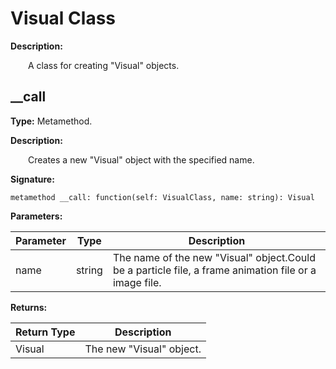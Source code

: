 
# Visual Class

**Description:**

&emsp;&emsp;A class for creating "Visual" objects.

## __call

**Type:** Metamethod.

**Description:**

&emsp;&emsp;Creates a new "Visual" object with the specified name.

**Signature:**
```tl
metamethod __call: function(self: VisualClass, name: string): Visual
```

**Parameters:**

| Parameter | Type | Description |
| --- | --- | --- |
| name | string | The name of the new "Visual" object.Could be a particle file, a frame animation file or a image file. |

**Returns:**

| Return Type | Description |
| --- | --- |
| Visual | The new "Visual" object. |